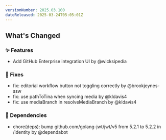 ```yaml
---
versionNumber: 2025.03.100
dateReleased: 2025-03-24T05:05:01Z
---
```




## What's Changed
### ✨ Features
* Add GitHub Enterprise integration UI by @wicksipedia

### 🔧 Fixes
* fix: editorial workflow button not toggling correctly by @brookjeynes-ssw
* fix: use pathToTina when syncing media by @kldavis4
* fix: use mediaBranch in resolveMediaBranch by @kldavis4

### 👒 Dependencies
* chore(deps): bump github.com/golang-jwt/jwt/v5 from 5.2.1 to 5.2.2 in /identity by @dependabot



